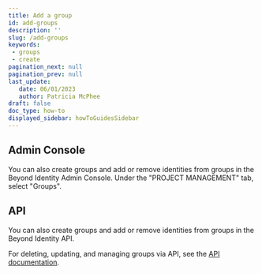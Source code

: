 ```yaml
---
title: Add a group
id: add-groups
description: ''
slug: /add-groups
keywords: 
 - groups
 - create
pagination_next: null
pagination_prev: null
last_update: 
   date: 06/01/2023
   author: Patricia McPhee
draft: false
doc_type: how-to
displayed_sidebar: howToGuidesSidebar
---
```







## Admin Console

You can also create groups and add or remove identities from groups in the Beyond Identity Admin Console. Under the "PROJECT MANAGEMENT" tab, select "Groups".

## API

You can also create groups and add or remove identities from groups in the Beyond Identity API.

For deleting, updating, and managing groups via API, see the [API documentation](https://developer.beyondidentity.com/api/v1#tag/Groups).

